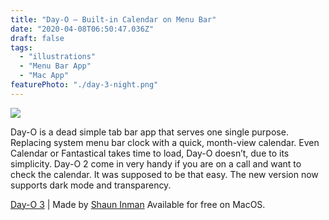 ```yaml
---
title: "Day-O – Built-in Calendar on Menu Bar"
date: "2020-04-08T06:50:47.036Z"
draft: false
tags:
  - "illustrations"
  - "Menu Bar App"
  - "Mac App"
featurePhoto: "./day-3-night.png"
---
```


![](./day-3-night.png)

Day-O is a dead simple tab bar app that serves one single purpose. Replacing system menu bar clock with a quick, month-view calendar. Even Calendar or Fantastical takes time to load, Day-O doesn’t, due to its simplicity. Day-O 2 come in very handy if you are on a call and want to check the calendar. It was supposed to be that easy. The new version now supports dark mode and transparency.

[Day-O 3](https://shauninman.com/archive/2020/04/08/day_o_mac_menu_bar_clock_for_catalina) | Made by [Shaun Inman](https://shauninman.com/about/) Available for free on MacOS.
